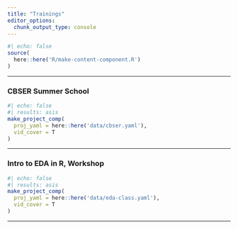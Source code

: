 ```yaml
---
title: "Trainings"
editor_options: 
  chunk_output_type: console
---
```


```r
#| echo: false
source(
  here::here('R/make-content-component.R') 
)
```

<hr>

### CBSER Summer School

```r
#| echo: false  
#| results: asis 
make_project_comp(
  proj_yaml = here::here('data/cbser.yaml'),
  vid_cover = T
)
```

<hr>

### Intro to EDA in R, Workshop

```r
#| echo: false  
#| results: asis 
make_project_comp(
  proj_yaml = here::here('data/eda-class.yaml'),
  vid_cover = T
)
```

<hr>
